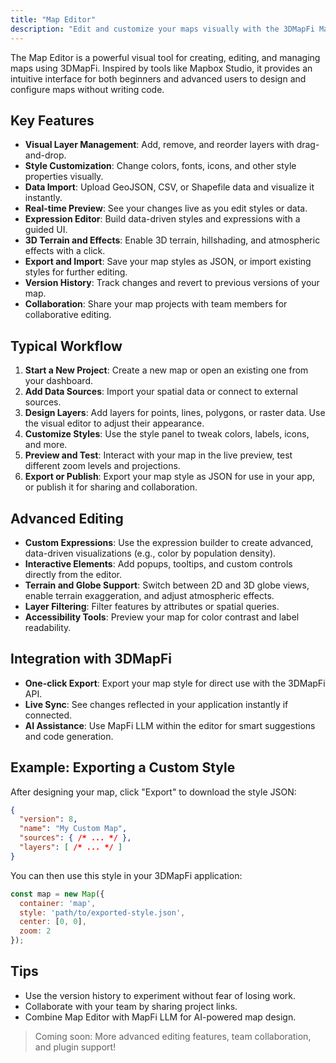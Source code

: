 ```yaml
---
title: "Map Editor"
description: "Edit and customize your maps visually with the 3DMapFi Map Editor."
---
```


The Map Editor is a powerful visual tool for creating, editing, and managing maps using 3DMapFi. Inspired by tools like Mapbox Studio, it provides an intuitive interface for both beginners and advanced users to design and configure maps without writing code.

## Key Features

- **Visual Layer Management**: Add, remove, and reorder layers with drag-and-drop.
- **Style Customization**: Change colors, fonts, icons, and other style properties visually.
- **Data Import**: Upload GeoJSON, CSV, or Shapefile data and visualize it instantly.
- **Real-time Preview**: See your changes live as you edit styles or data.
- **Expression Editor**: Build data-driven styles and expressions with a guided UI.
- **3D Terrain and Effects**: Enable 3D terrain, hillshading, and atmospheric effects with a click.
- **Export and Import**: Save your map styles as JSON, or import existing styles for further editing.
- **Version History**: Track changes and revert to previous versions of your map.
- **Collaboration**: Share your map projects with team members for collaborative editing.

## Typical Workflow

1. **Start a New Project**: Create a new map or open an existing one from your dashboard.
2. **Add Data Sources**: Import your spatial data or connect to external sources.
3. **Design Layers**: Add layers for points, lines, polygons, or raster data. Use the visual editor to adjust their appearance.
4. **Customize Styles**: Use the style panel to tweak colors, labels, icons, and more.
5. **Preview and Test**: Interact with your map in the live preview, test different zoom levels and projections.
6. **Export or Publish**: Export your map style as JSON for use in your app, or publish it for sharing and collaboration.

## Advanced Editing

- **Custom Expressions**: Use the expression builder to create advanced, data-driven visualizations (e.g., color by population density).
- **Interactive Elements**: Add popups, tooltips, and custom controls directly from the editor.
- **Terrain and Globe Support**: Switch between 2D and 3D globe views, enable terrain exaggeration, and adjust atmospheric effects.
- **Layer Filtering**: Filter features by attributes or spatial queries.
- **Accessibility Tools**: Preview your map for color contrast and label readability.

## Integration with 3DMapFi

- **One-click Export**: Export your map style for direct use with the 3DMapFi API.
- **Live Sync**: See changes reflected in your application instantly if connected.
- **AI Assistance**: Use MapFi LLM within the editor for smart suggestions and code generation.

## Example: Exporting a Custom Style

After designing your map, click "Export" to download the style JSON:

```json
{
  "version": 8,
  "name": "My Custom Map",
  "sources": { /* ... */ },
  "layers": [ /* ... */ ]
}
```

You can then use this style in your 3DMapFi application:

```js
const map = new Map({
  container: 'map',
  style: 'path/to/exported-style.json',
  center: [0, 0],
  zoom: 2
});
```

## Tips

- Use the version history to experiment without fear of losing work.
- Collaborate with your team by sharing project links.
- Combine Map Editor with MapFi LLM for AI-powered map design.

> Coming soon: More advanced editing features, team collaboration, and plugin support!
